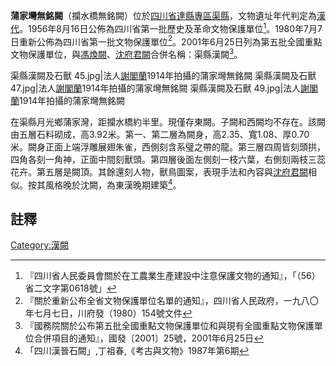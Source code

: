 {{msg:四川省文物保護單位
|名稱 = 蒲家壪無銘闕
|編號 = 37
|圖片 = 渠縣漢闕及石獸 46.jpg
|級別 = S01
|分類 = 
|時代 = [[漢代|漢代]]
|地点 = [[四川省|四川省]][[達縣專區|達縣專區]][[渠縣|渠縣]]
|坐標 =
|登錄 = 1956年8月16日
}}
{{msg:四川省文物保護單位
|名稱 = 蒲家灣無銘闕
|編號 = 69
|圖片 = 渠縣漢闕及石獸 48.jpg
|級別 = S1
|分類 = 
|時代 = [[漢代|漢代]]
|地点 = [[四川省|四川省]][[渠縣|渠縣]]
|坐標 =
|登錄 = 1980年7月7日
}}
{{msg:四川省文物保護單位
|名稱 = [[趙家村漢闕|趙家村漢闕]]、[[王家坪漢闕|王家坪漢闕]]、蒲家灣漢闕
|編號 = 13
|圖片 = 渠縣漢闕及石獸 50.jpg
|級別 = 105
|分類 = 
|時代 = 漢
|地点 = [[四川省|四川省]][[渠縣|渠縣]]
|坐標 =
|登錄 = 2001年6月25日
}}
'''蒲家壪無銘闕'''（攔水橋無銘闕）位於[[四川省|四川省]][[達縣專區|達縣專區]][[渠縣|渠縣]]，文物遺址年代判定為[[漢代|漢代]]。1956年8月16日公佈為四川省第一批歷史及革命文物保護單位<ref>『四川省人民委員會關於在工農業生產建設中注意保護文物的通知』，「（56）省二文字第0618號」</ref>。1980年7月7日重新公佈為四川省第一批文物保護單位<ref>『關於重新公布全省文物保護單位名單的通知』，四川省人民政府，一九八〇年七月七日，川府發（1980）154號文件</ref>。2001年6月25日列為第五批全國重點文物保護單位，與[[馮煥闕|馮煥闕]]、[[沈府君闕|沈府君闕]]合併名稱：渠縣漢闕<ref>『國務院關於公布第五批全國重點文物保護單位和與現有全國重點文物保護單位合併項目的通知』，國發〔2001〕25號，2001年6月25日</ref>。
<gallery>
渠縣漢闕及石獸 45.jpg|法人[[謝閣蘭|謝閣蘭]]1914年拍攝的蒲家壪無銘闕
渠縣漢闕及石獸 47.jpg|法人[[謝閣蘭|謝閣蘭]]1914年拍攝的蒲家壪無銘闕
渠縣漢闕及石獸 49.jpg|法人[[謝閣蘭|謝閣蘭]]1914年拍攝的蒲家壪無銘闕
</gallery>
在渠縣月光鄉蒲家灣，距攔水橋約半里。現僅存東闕。子闕和西闕均不存在。該闕由五層石料砌成，高3.92米。第一、第二層為闕身，高2.35、寬1.08、厚0.70米。闕身正面上端浮雕展翅朱雀，西側刻含系璧之帶的龍。第三層四周皆刻頭拱，四角各刻一角神，正面中間刻獸頭。第四層後面左側刻一枝六葉，右側刻兩枝三蕊花卉。第五層是闕頂。其餘還刻人物，獸鳥圖案，表現手法和內容與[[沈府君闕|沈府君闕]]相似。按其風格晚於沈闕，為東漢晚期建築<ref>「四川漢晉石闕」,丁祖春,《考古與文物》1987年第6期</ref>。
==註釋==
{{reflist}}
{{文物保護單位小作品}}

[[Category:漢闕|Category:漢闕]]